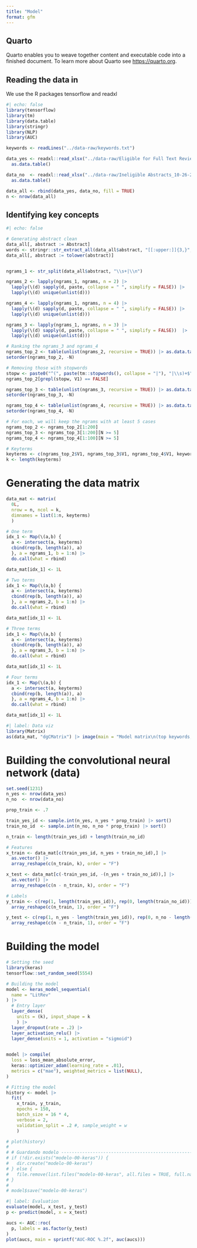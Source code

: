 ```yaml
---
title: "Model"
format: gfm
---
```


## Quarto

Quarto enables you to weave together content and executable code into a finished document. To learn more about Quarto see <https://quarto.org>.

## Reading the data in

We use the R packages tensorflow and readxl

```r
#| echo: false
library(tensorflow)
library(tm)
library(data.table)
library(stringr)
library(NLP)
library(AUC)

keywords <- readLines("../data-raw/keywords.txt")

data_yes <- readxl::read_xlsx("../data-raw/Eligible for Full Text Review_10-26-22.xlsx") |>
  as.data.table()

data_no  <- readxl::read_xlsx("../data-raw/Ineligible Abstracts_10-26-22.xlsx") |>
  as.data.table()

data_all <- rbind(data_yes, data_no, fill = TRUE)
n <- nrow(data_all)
```

## Identifying key concepts

```r
#| echo: false

# Generating abstract clean
data_all[, abstract := Abstract]
words <- stringr::str_extract_all(data_all$abstract, "[[:upper:]]{3,}", simplify = FALSE)
data_all[, abstract := tolower(abstract)]


ngrams_1 <- str_split(data_all$abstract, "\\s+|\\n")

ngrams_2 <- lapply(ngrams_1, ngrams, n = 2) |>
  lapply(\(d) sapply(d, paste, collapse = " ", simplify = FALSE)) |>
  lapply(\(d) unique(unlist(d)))

ngrams_4 <- lapply(ngrams_1, ngrams, n = 4) |>
  lapply(\(d) sapply(d, paste, collapse = " ", simplify = FALSE)) |>
  lapply(\(d) unique(unlist(d)))

ngrams_3 <- lapply(ngrams_1, ngrams, n = 3) |>
  lapply(\(d) sapply(d, paste, collapse = " ", simplify = FALSE))  |>
  lapply(\(d) unique(unlist(d)))

# Ranking the ngrams_3 and ngrams_4
ngrams_top_2 <- table(unlist(ngrams_2, recursive = TRUE)) |> as.data.table()
setorder(ngrams_top_2, -N)

# Removing those with stopwords
stopw <- paste0("^(", paste(tm::stopwords(), collapse = "|"), "|\\s)+$")
ngrams_top_2[grepl(stopw, V1) == FALSE]

ngrams_top_3 <- table(unlist(ngrams_3, recursive = TRUE)) |> as.data.table()
setorder(ngrams_top_3, -N)

ngrams_top_4 <- table(unlist(ngrams_4, recursive = TRUE)) |> as.data.table()
setorder(ngrams_top_4, -N)

# For each, we will keep the ngrams with at least 5 cases
ngrams_top_2 <- ngrams_top_2[1:200]
ngrams_top_3 <- ngrams_top_3[1:200][N >= 5]
ngrams_top_4 <- ngrams_top_4[1:100][N >= 5]

# Keyterms
keyterms <- c(ngrams_top_2$V1, ngrams_top_3$V1, ngrams_top_4$V1, keywords)
k <- length(keyterms)
```

# Generating the data matrix

```r
data_mat <- matrix(
  0L,
  nrow = n, ncol = k, 
  dimnames = list(1:n, keyterms)
  )

# One term
idx_1 <- Map(\(a,b) {
  a <- intersect(a, keyterms)
  cbind(rep(b, length(a)), a)
  }, a = ngrams_1, b = 1:n) |>
  do.call(what = rbind)

data_mat[idx_1] <- 1L

# Two terms
idx_1 <- Map(\(a,b) {
  a <- intersect(a, keyterms)
  cbind(rep(b, length(a)), a)
  }, a = ngrams_2, b = 1:n) |>
  do.call(what = rbind)

data_mat[idx_1] <- 1L

# Three terms
idx_1 <- Map(\(a,b) {
  a <- intersect(a, keyterms)
  cbind(rep(b, length(a)), a)
  }, a = ngrams_3, b = 1:n) |>
  do.call(what = rbind)

data_mat[idx_1] <- 1L

# Four terms
idx_1 <- Map(\(a,b) {
  a <- intersect(a, keyterms)
  cbind(rep(b, length(a)), a)
  }, a = ngrams_4, b = 1:n) |>
  do.call(what = rbind)

data_mat[idx_1] <- 1L
```


```r
#| label: Data viz
library(Matrix)
as(data_mat, "dgCMatrix") |> image(main = "Model matrix\n(top keywords, 2-grams, 3-grams, and 4-grams)")
```



# Building the convolutional neural network (data)

```r
set.seed(1231)
n_yes <- nrow(data_yes)
n_no  <- nrow(data_no)

prop_train <- .7

train_yes_id <- sample.int(n_yes, n_yes * prop_train) |> sort()
train_no_id  <- sample.int(n_no, n_no * prop_train) |> sort()

n_train <- length(train_yes_id) + length(train_no_id)

# Features
x_train <- data_mat[c(train_yes_id, n_yes + train_no_id),] |>
  as.vector() |>
  array_reshape(c(n_train, k), order = "F")

x_test <- data_mat[c(-train_yes_id, -(n_yes + train_no_id)),] |>
  as.vector() |>
  array_reshape(c(n - n_train, k), order = "F")

# Labels
y_train <- c(rep(1, length(train_yes_id)), rep(0, length(train_no_id))) |>
  array_reshape(c(n_train, 1), order = "F")

y_test <- c(rep(1, n_yes - length(train_yes_id)), rep(0, n_no - length(train_no_id))) |>
  array_reshape(c(n - n_train, 1), order = "F")
```

# Building the model

```r
# Setting the seed
library(keras)
tensorflow::set_random_seed(5554)

# Building the model
model <- keras_model_sequential(
  name = "LitRev"
) |>
  # Entry layer
  layer_dense(
    units = (k), input_shape = k
    ) |>
  layer_dropout(rate = .2) |>
  layer_activation_relu() |>
  layer_dense(units = 1, activation = "sigmoid")
  

model |> compile(
  loss = loss_mean_absolute_error,
  keras::optimizer_adam(learning_rate = .01),
  metrics = c("mae"), weighted_metrics = list(NULL), 
)

# Fitting the model
history <- model |>
  fit(
    x_train, y_train,
    epochs = 150,
    batch_size = 16 * 4, 
    verbose = 2,
    validation_split = .2 #, sample_weight = w
    )

# plot(history)
# 
# # Guardando modelo -------------------------------------------------------------
# if (!dir.exists("modelo-00-keras")) {
#   dir.create("modelo-00-keras")
# } else {
#   file.remove(list.files("modelo-00-keras", all.files = TRUE, full.names = TRUE))
# }
# 
# model$save("modelo-00-keras")
```

```r
#| label: Evaluation
evaluate(model, x_test, y_test)
p <- predict(model, x = x_test)

aucs <- AUC::roc(
  p, labels = as.factor(y_test)
) 
plot(aucs, main = sprintf("AUC-ROC %.2f", auc(aucs)))
```

